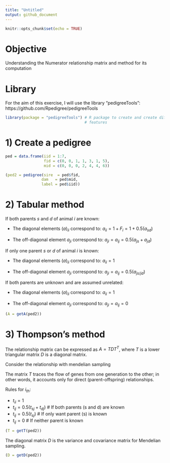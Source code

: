 ```yaml
---
title: "Untitled"
output: github_document
---
```


```r
knitr::opts_chunk$set(echo = TRUE)
```

# Objective
Understanding the Numerator relationship matrix and method for its computation

# Library
For the aim of this exercise, I will use the library "pedigreeTools": https://github.com/Rpedigree/pedigreeTools


```r
library(package = "pedigreeTools") # R package to create and create different pedigree
                                   # features
```

# 1) Create a pedigree

```r
ped = data.frame(iid = 1:7,
                 fid = c(0, 0, 1, 1, 3, 1, 5), 
                 mid = c(0, 0, 0, 2, 4, 4, 6))

(ped2 = pedigree(sire  = ped$fid, 
                dam   = ped$mid,
                label = ped$iid))
```

# 2) Tabular method

If both parents $s$ and $d$ of animal $i$ are known:

- The diagonal elements $(a)_{ii}$ correspond to:
$a_{ii} = 1 + F_i = 1 + 0.5(a_{sd})$

- The off-diagonal element $a_{ji}$ correspond to:
$a_{ji} = a_{ij} = 0.5(a_{js} + a_{jd})$

If only one parent $s$ or $d$ of animal $i$ is known:

- The diagonal elements $(a)_{ii}$ correspond to:
$a_{ii} = 1$

- The off-diagonal element $a_{ji}$ correspond to:
$a_{ji} = a_{ij} = 0.5(a_{js/jd})$

If both parents are unknown and are assumed unrelated:

- The diagonal elements $(a)_{ii}$ correspond to:
$a_{ii} = 1$

- The off-diagonal element $a_{ji}$ correspond to:
$a_{ji} = a_{ij} = 0$

```r
(A = getA(ped2))
```

# 3) Thompson's method

The relationship matrix can be expressed as $A = TDT^T$, where $T$ is a lower triangular matrix $D$ is a diagonal matrix. 

Consider the relationship with mendelian sampling

The matrix $T$ traces the flow of genes from one generation to the other; in other words, it accounts only for direct (parent-offspring) relationships. 

Rules for $i_{th}$: 

- $t_{ii} = 1$
- $t_{ij} = 0.5(t_{sj} + t_{dj})$ # If both parents (s and d) are known
- $t_{ij} = 0.5(t_{sj})$ # If only want parent (s) is known
- $t_{ij} = 0$ # If neither parent is known

```r
(T = getT(ped2))
```

The diagonal matrix $D$ is the variance and covariance matrix for Mendelian sampling. 


```r
(D = getD(ped2))
```







